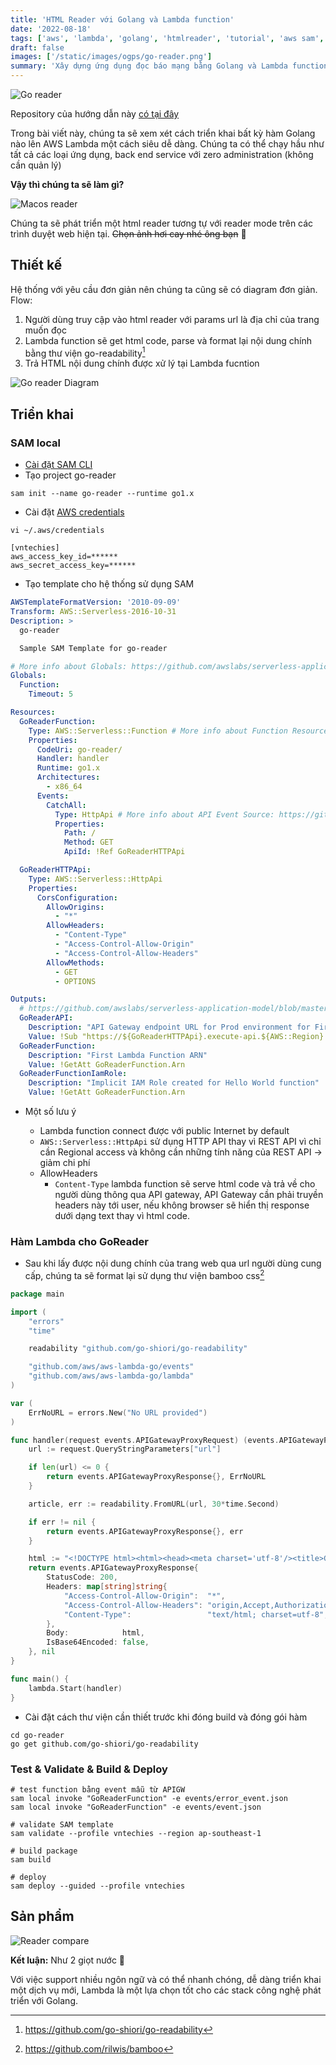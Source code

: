 ```yaml
---
title: 'HTML Reader với Golang và Lambda function'
date: '2022-08-18'
tags: ['aws', 'lambda', 'golang', 'htmlreader', 'tutorial', 'aws sam', 'serverless', 'web']
draft: false
images: ['/static/images/ogps/go-reader.png']
summary: 'Xây dựng ứng dụng đọc báo mạng bằng Golang và Lambda function sử dụng AWS Serverless Application Model (SAM)'
---
```


![Go reader](/static/images/ogps/go-reader.png)

<TOCInline toc={props.toc} asDisclosure />

Repository của hướng dẫn này [có tại đây](https://github.com/vntechies/004-html-go-reader-lambda)

Trong bài viết này, chúng ta sẽ xem xét cách triển khai bất kỳ hàm Golang nào lên AWS Lambda một cách siêu dễ dàng.
Chúng ta có thể chạy hầu như tất cả các loại ứng dụng, back end service với zero administration (không cần quản lý)

**Vậy thì chúng ta sẽ làm gì?**

![Macos reader](/static/images/assets/macosreader.png)

Chúng ta sẽ phát triển một html reader tương tự với reader mode trên các trình duyệt web hiện tại.
~~Chọn ảnh hơi cay nhé ông bạn~~ 🥲

## Thiết kế

Hệ thống với yêu cầu đơn giản nên chúng ta cũng sẽ có diagram đơn giản.
Flow:

1. Người dùng truy cập vào html reader với params url là địa chỉ của trang muốn đọc
2. Lambda function sẽ get html code, parse và format lại nội dung chính bằng thư viện go-readability[^1]
3. Trả HTML nội dung chính được xử lý tại Lambda fucntion

![Go reader Diagram](/static/images/assets/goreader-diagram.png)

## Triển khai

### SAM local

- [Cài đặt SAM CLI](https://docs.aws.amazon.com/serverless-application-model/latest/developerguide/serverless-sam-cli-install.html)
- Tạo project go-reader

```shell:shell
sam init --name go-reader --runtime go1.x
```

- Cài đặt [AWS credentials](https://docs.aws.amazon.com/powershell:shell/latest/userguide/pstools-appendix-sign-up.html)

```shell:shell
vi ~/.aws/credentials
```

```yaml:~/.aws/credentials
[vntechies]
aws_access_key_id=******
aws_secret_access_key=******
```

- Tạo template cho hệ thống sử dụng SAM

```yaml:template.yaml
AWSTemplateFormatVersion: '2010-09-09'
Transform: AWS::Serverless-2016-10-31
Description: >
  go-reader

  Sample SAM Template for go-reader

# More info about Globals: https://github.com/awslabs/serverless-application-model/blob/master/docs/globals.rst
Globals:
  Function:
    Timeout: 5

Resources:
  GoReaderFunction:
    Type: AWS::Serverless::Function # More info about Function Resource: https://github.com/awslabs/serverless-application-model/blob/master/versions/2016-10-31.md#awsserverlessfunction
    Properties:
      CodeUri: go-reader/
      Handler: handler
      Runtime: go1.x
      Architectures:
        - x86_64
      Events:
        CatchAll:
          Type: HttpApi # More info about API Event Source: https://github.com/awslabs/serverless-application-model/blob/master/versions/2016-10-31.md#api
          Properties:
            Path: /
            Method: GET
            ApiId: !Ref GoReaderHTTPApi

  GoReaderHTTPApi:
    Type: AWS::Serverless::HttpApi
    Properties:
      CorsConfiguration:
        AllowOrigins:
          - "*"
        AllowHeaders:
          - "Content-Type"
          - "Access-Control-Allow-Origin"
          - "Access-Control-Allow-Headers"
        AllowMethods:
          - GET
          - OPTIONS

Outputs:
  # https://github.com/awslabs/serverless-application-model/blob/master/docs/internals/generated_resources.rst#api
  GoReaderAPI:
    Description: "API Gateway endpoint URL for Prod environment for First Function"
    Value: !Sub "https://${GoReaderHTTPApi}.execute-api.${AWS::Region}.amazonaws.com/"
  GoReaderFunction:
    Description: "First Lambda Function ARN"
    Value: !GetAtt GoReaderFunction.Arn
  GoReaderFunctionIamRole:
    Description: "Implicit IAM Role created for Hello World function"
    Value: !GetAtt GoReaderFunction.Arn
```

- Một số lưu ý

  - Lambda function connect được với public Internet by default
  - `AWS::Serverless::HttpApi` sử dụng HTTP API thay vì REST API vì chỉ cần Regional access và không cần những tính năng của REST API -> giảm chi phí
  - AllowHeaders
    - `Content-Type` lambda function sẽ serve html code và trả về cho người dùng thông qua API gateway, API Gateway cần phải truyền headers này tới user,
      nếu không browser sẽ hiển thị response dưới dạng text thay vì html code.

### Hàm Lambda cho GoReader

- Sau khi lấy được nội dung chính của trang web qua url người dùng cung cấp, chúng ta sẽ format lại sử dụng thư viện bamboo css[^2]

```go:go-reader/main.go
package main

import (
	"errors"
	"time"

	readability "github.com/go-shiori/go-readability"

	"github.com/aws/aws-lambda-go/events"
	"github.com/aws/aws-lambda-go/lambda"
)

var (
	ErrNoURL = errors.New("No URL provided")
)

func handler(request events.APIGatewayProxyRequest) (events.APIGatewayProxyResponse, error) {
	url := request.QueryStringParameters["url"]

	if len(url) <= 0 {
		return events.APIGatewayProxyResponse{}, ErrNoURL
	}

	article, err := readability.FromURL(url, 30*time.Second)

	if err != nil {
		return events.APIGatewayProxyResponse{}, err
	}

	html := "<!DOCTYPE html><html><head><meta charset='utf-8'/><title>GO READER</title><meta name='viewport' content='width=device-width, initial-scale=1'/><link rel='stylesheet' href='https://unpkg.com/bamboo.css'/></head><body><h2 id='title'>" + article.Title + "</h2><h4>" + article.Excerpt + "</h4><p id='output'>" + article.Content + "</p></body></html>"
	return events.APIGatewayProxyResponse{
		StatusCode: 200,
		Headers: map[string]string{
			"Access-Control-Allow-Origin":  "*",
			"Access-Control-Allow-Headers": "origin,Accept,Authorization,Content-Type",
			"Content-Type":                 "text/html; charset=utf-8",
		},
		Body:            html,
		IsBase64Encoded: false,
	}, nil
}

func main() {
	lambda.Start(handler)
}
```

- Cài đặt cách thư viện cần thiết trước khi đóng build và đóng gói hàm

```shell:shell
cd go-reader
go get github.com/go-shiori/go-readability
```

### Test & Validate & Build & Deploy

```shell:shell
# test function bằng event mẫu từ APIGW
sam local invoke "GoReaderFunction" -e events/error_event.json
sam local invoke "GoReaderFunction" -e events/event.json

# validate SAM template
sam validate --profile vntechies --region ap-southeast-1

# build package
sam build

# deploy
sam deploy --guided --profile vntechies
```

## Sản phẩm

![Reader compare](/static/images/assets/readerscompare.png)

**Kết luận:** Như 2 giọt nước 🤣

Với việc support nhiều ngôn ngữ và có thể nhanh chóng, dễ dàng triển khai một dịch vụ mới,
Lambda là một lựa chọn tốt cho các stack công nghệ phát triển với Golang.

[^1]: https://github.com/go-shiori/go-readability
[^2]: https://github.com/rilwis/bamboo
